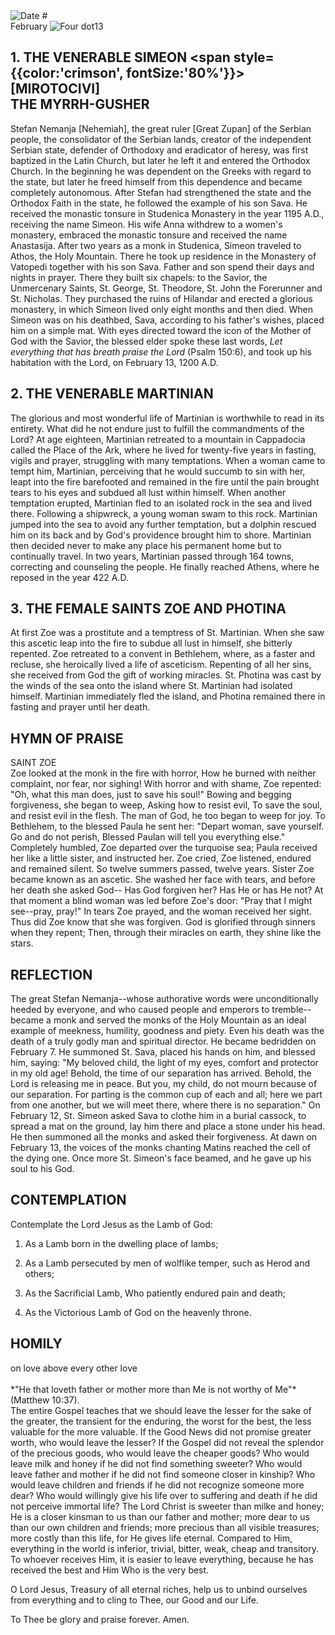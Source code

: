 
<Image src="/title-imprint.png" height={50} width={50} alt="Date" className="title-imprint"/>
# <div id="date">February <Image className="four-dot" src="/four-dot.png" height={15} width={15} alt="Four dot" />13</div>

## 1. THE VENERABLE SIMEON <span style={{color:'crimson', fontSize:'80%'}}>[MIROTOCIVI]</span><br />THE MYRRH-GUSHER

Stefan Nemanja [Nehemiah], the great ruler [Great Zupan] of the Serbian people, the consolidator of the Serbian lands, creator of the independent Serbian state, defender of Orthodoxy and eradicator of heresy, was first baptized in the Latin Church, but later he left it and entered the Orthodox Church. In the beginning he was dependent on the Greeks with regard to the state, but later he freed himself from this dependence and became completely autonomous. After Stefan had strengthened the state and the Orthodox Faith in the state, he followed the example of his son Sava. He received the monastic tonsure in Studenica Monastery in the year 1195 A.D., receiving the name Simeon. His wife Anna withdrew to a women's monastery, embraced the monastic tonsure and received the name Anastasija. After two years as a monk in Studenica, Simeon traveled to Athos, the Holy Mountain. There he took up residence in the Monastery of Vatopedi together with his son Sava. Father and son spend their days and nights in prayer. There they built six chapels: to the Savior, the Unmercenary Saints, St. George, St. Theodore, St. John the Forerunner and St. Nicholas. They purchased the ruins of Hilandar and erected a glorious monastery, in which Simeon lived only eight months and then died. When Simeon was on his deathbed, Sava, according to his father's wishes, placed him on a simple mat. With eyes directed toward the icon of the Mother of God with the Savior, the blessed elder spoke these last words, *Let everything that has breath praise the Lord* (Psalm 150:6), and took up his habitation with the Lord, on February 13, 1200 A.D.

## 2. THE VENERABLE MARTINIAN

The glorious and most wonderful life of Martinian is worthwhile to read in its entirety. What did he not endure just to fulfill the commandments of the Lord? At age eighteen, Martinian retreated to a mountain in Cappadocia called the Place of the Ark, where he lived for twenty-five years in fasting, vigils and prayer, struggling with many temptations. When a woman came to tempt him, Martinian, perceiving that he would succumb to sin with her, leapt into the fire barefooted and remained in the fire until the pain brought tears to his eyes and subdued all lust within himself. When another temptation erupted, Martinian fled to an isolated rock in the sea and lived there. Following a shipwreck, a young woman swam to this rock. Martinian jumped into the sea to avoid any further temptation, but a dolphin rescued him on its back and by God's providence brought him to shore. Martinian then decided never to make any place his permanent home but to continually travel. In two years, Martinian passed through 164 towns, correcting and counseling the people. He finally reached Athens, where he reposed in the year 422 A.D.

## 3. THE FEMALE SAINTS ZOE AND PHOTINA

At first Zoe was a prostitute and a temptress of St. Martinian. When she saw this ascetic leap into the fire to subdue all lust in himself, she bitterly repented. Zoe retreated to a convent in Bethlehem, where, as a faster and recluse, she heroically lived a life of asceticism. Repenting of all her sins, she received from God the gift of working miracles. St. Photina was cast by the winds of the sea onto the island where St. Martinian had isolated himself. Martinian immediately fled the island, and Photina remained there in fasting and prayer until her death.


## HYMN OF PRAISE
<div style={{textAlign:'center', color:'crimson', fontWeight:'bold'}}>
SAINT ZOE
</div>
Zoe looked at the monk in the fire with horror,  
How he burned with neither complaint, nor fear, nor sighing!  
With horror and with shame, Zoe repented:  
"Oh, what this man does, just to save his soul!"  
Bowing and begging forgiveness, she began to weep,  
Asking how to resist evil,  
To save the soul, and resist evil in the flesh.  
The man of God, he too began to weep for joy.  
To Bethlehem, to the blessed Paula he sent her:  
"Depart woman, save yourself. Go and do not perish,  
Blessed Paulan will tell you everything else."  
Completely humbled, Zoe departed over the turquoise sea;  
Paula received her like a little sister, and instructed her.  
Zoe cried, Zoe listened, endured and remained silent.  
So twelve summers passed, twelve years.  
Sister Zoe became known as an ascetic.  
She washed her face with tears, and before her death she asked God--  
Has God forgiven her? Has He or has He not?  
At that moment a blind woman was led before Zoe's door:  
"Pray that I might see--pray, pray!"  
In tears Zoe prayed, and the woman received her sight.  
Thus did Zoe know that she was forgiven.  
God is glorified through sinners when they repent;  
Then, through their miracles on earth, they shine like the stars.  


## REFLECTION

The great Stefan Nemanja--whose authorative words were unconditionally heeded by everyone, and who caused people and emperors to tremble--became a monk and served the monks of the Holy Mountain as an ideal example of meekness, humility, goodness and piety. Even his death was the death of a truly godly man and spiritual director. He became bedridden on February 7. He summoned St. Sava, placed his hands on him, and blessed him, saying: "My beloved child, the light of my eyes, comfort and protector in my old age! Behold, the time of our separation has arrived. Behold, the Lord is releasing me in peace. But you, my child, do not mourn because of our separation. For parting is the common cup of each and all; here we part from one another, but we will meet there, where there is no separation." On February 12, St. Simeon asked Sava to clothe him in a burial cassock, to spread a mat on the ground, lay him there and place a stone under his head. He then summoned all the monks and asked their forgiveness. At dawn on February 13, the voices of the monks chanting Matins reached the cell of the dying one. Once more St. Simeon's face beamed, and he gave up his soul to his God.


## CONTEMPLATION

Contemplate the Lord Jesus as the Lamb of God:

1. As a Lamb born in the dwelling place of lambs;

2. As a Lamb persecuted by men of wolflike temper, such as Herod and others;

3. As the Sacrificial Lamb, Who patiently endured pain and death;

4. As the Victorious Lamb of God on the heavenly throne.


## HOMILY
<div style={{textAlign:'center', color:'crimson', fontWeight:'bold'}}>
on love above every other love
</div><br /><div style={{textAlign:'right'}}>
*"He that loveth father or mother more than Me is not worthy of Me"* (Matthew 10:37).
</div>
The entire Gospel teaches that we should leave the lesser for the sake of the greater, the transient for the enduring, the worst for the best, the less valuable for the more valuable. If the Good News did not promise greater worth, who would leave the lesser? If the Gospel did not reveal the splendor of the precious goods, who would leave the cheaper goods? Who would leave milk and honey if he did not find something sweeter? Who would leave father and mother if he did not find someone closer in kinship? Who would leave children and friends if he did not recognize someone more dear? Who would willingly give his life over to suffering and death if he did not perceive immortal life? The Lord Christ is sweeter than milke and honey; He is a closer kinsman to us than our father and mother; more dear to us than our own children and friends; more precious than all visible treasures; more costly than this life, for He gives life eternal. Compared to Him, everything in the world is inferior, trivial, bitter, weak, cheap and transitory. To whoever receives Him, it is easier to leave everything, because he has received the best and Him Who is the very best.

O Lord Jesus, Treasury of all eternal riches, help us to unbind ourselves from everything and to cling to Thee, our Good and our Life.

To Thee be glory and praise forever. Amen.